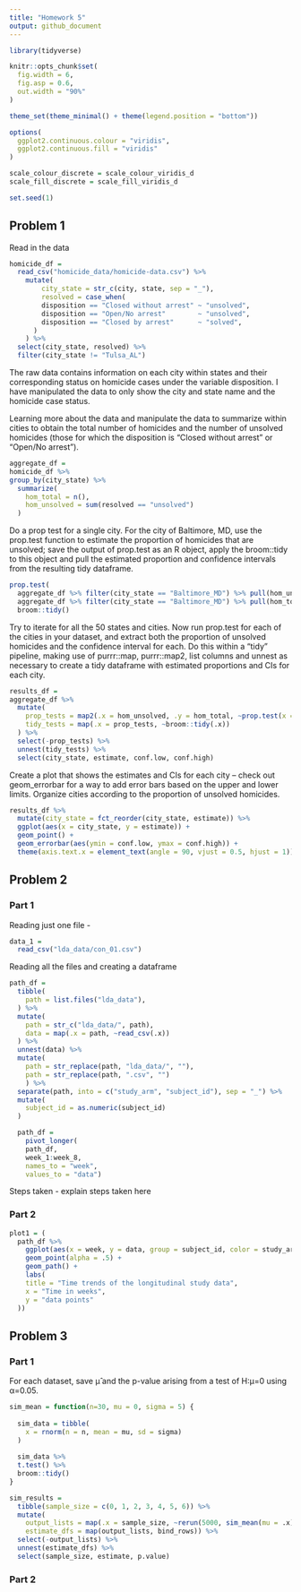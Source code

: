 ```yaml
---
title: "Homework 5"
output: github_document
---
```


```r
library(tidyverse)

knitr::opts_chunk$set(
  fig.width = 6,
  fig.asp = 0.6,
  out.width = "90%"
)

theme_set(theme_minimal() + theme(legend.position = "bottom"))

options(
  ggplot2.continuous.colour = "viridis",
  ggplot2.continuous.fill = "viridis"
)

scale_colour_discrete = scale_colour_viridis_d
scale_fill_discrete = scale_fill_viridis_d

set.seed(1)
```

## Problem 1 

Read in the data 

```r
homicide_df = 
  read_csv("homicide_data/homicide-data.csv") %>% 
    mutate(
        city_state = str_c(city, state, sep = "_"),
        resolved = case_when(
        disposition == "Closed without arrest" ~ "unsolved",
        disposition == "Open/No arrest"        ~ "unsolved",
        disposition == "Closed by arrest"      ~ "solved",
      )
    ) %>% 
  select(city_state, resolved) %>% 
  filter(city_state != "Tulsa_AL")
```

The raw data contains information on each city within states and their corresponding status on homicide cases under the variable disposition. I have manipulated the data to only show the city and state name and the homicide case status. 

Learning more about the data and manipulate the data to summarize within cities to obtain the total number of homicides and the number of unsolved homicides (those for which the disposition is “Closed without arrest” or “Open/No arrest”).

```r
aggregate_df =
homicide_df %>% 
group_by(city_state) %>% 
  summarize(
    hom_total = n(),
    hom_unsolved = sum(resolved == "unsolved")
  )
```

Do a prop test for a single city. For the city of Baltimore, MD, use the prop.test function to estimate the proportion of homicides that are unsolved; save the output of prop.test as an R object, apply the broom::tidy to this object and pull the estimated proportion and confidence intervals from the resulting tidy dataframe.

```r
prop.test(
  aggregate_df %>% filter(city_state == "Baltimore_MD") %>% pull(hom_unsolved), 
  aggregate_df %>% filter(city_state == "Baltimore_MD") %>% pull(hom_total)) %>% 
  broom::tidy()
```

Try to iterate for all the 50 states and cities. Now run prop.test for each of the cities in your dataset, and extract both the proportion of unsolved homicides and the confidence interval for each. Do this within a “tidy” pipeline, making use of purrr::map, purrr::map2, list columns and unnest as necessary to create a tidy dataframe with estimated proportions and CIs for each city.

```r
results_df = 
aggregate_df %>% 
  mutate(
    prop_tests = map2(.x = hom_unsolved, .y = hom_total, ~prop.test(x = .x, n = .y)),
    tidy_tests = map(.x = prop_tests, ~broom::tidy(.x))
  ) %>% 
  select(-prop_tests) %>% 
  unnest(tidy_tests) %>% 
  select(city_state, estimate, conf.low, conf.high)
```


Create a plot that shows the estimates and CIs for each city – check out geom_errorbar for a way to add error bars based on the upper and lower limits. Organize cities according to the proportion of unsolved homicides.


```r
results_df %>% 
  mutate(city_state = fct_reorder(city_state, estimate)) %>% 
  ggplot(aes(x = city_state, y = estimate)) +
  geom_point() +
  geom_errorbar(aes(ymin = conf.low, ymax = conf.high)) +
  theme(axis.text.x = element_text(angle = 90, vjust = 0.5, hjust = 1))

```

## Problem 2 

### Part 1 

Reading just one file - 
```r
data_1 = 
  read_csv("lda_data/con_01.csv")
```

Reading all the files and creating a dataframe 

```r
path_df = 
  tibble(
    path = list.files("lda_data"),
  ) %>% 
  mutate(
    path = str_c("lda_data/", path),
    data = map(.x = path, ~read_csv(.x))
  ) %>% 
  unnest(data) %>% 
  mutate(
    path = str_replace(path, "lda_data/", ""),
    path = str_replace(path, ".csv", "")
    ) %>% 
  separate(path, into = c("study_arm", "subject_id"), sep = "_") %>% 
  mutate(
    subject_id = as.numeric(subject_id)
  )

  path_df =
    pivot_longer(
    path_df,
    week_1:week_8,
    names_to = "week", 
    values_to = "data")
```

Steps taken - 
explain steps taken here 

### Part 2 

```r
plot1 = (
  path_df %>%
    ggplot(aes(x = week, y = data, group = subject_id, color = study_arm)) + 
    geom_point(alpha = .5) +
    geom_path() +
    labs(
    title = "Time trends of the longitudinal study data",
    x = "Time in weeks",
    y = "data points"
  ))
```

## Problem 3 

### Part 1 

For each dataset, save μ̂  and the p-value arising from a test of H:μ=0 using α=0.05. 

```r
sim_mean = function(n=30, mu = 0, sigma = 5) {
  
  sim_data = tibble(
    x = rnorm(n = n, mean = mu, sd = sigma)
  )
  
  sim_data %>%
  t.test() %>%
  broom::tidy()
}

sim_results = 
  tibble(sample_size = c(0, 1, 2, 3, 4, 5, 6)) %>% 
  mutate(
    output_lists = map(.x = sample_size, ~rerun(5000, sim_mean(mu = .x))),
    estimate_dfs = map(output_lists, bind_rows)) %>% 
  select(-output_lists) %>% 
  unnest(estimate_dfs) %>% 
  select(sample_size, estimate, p.value)
```

### Part 2 


